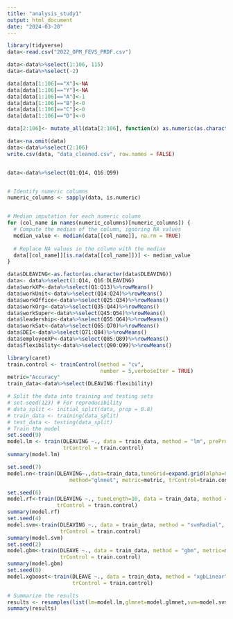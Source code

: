 ---
title: "analysis_study1"
output: html_document
date: "2024-03-20"
---

```{r, dataproc}

library(tidyverse)
data<-read.csv("2022_OPM_FEVS_PRDF.csv")

data<-data%>%select(1:106, 115)
data<-data%>%select(-2)

data[data[1:106]=="X"]<-NA
data[data[1:106]=="Y"]<-NA
data[data[1:106]=="A"]<-1
data[data[1:106]=="B"]<-0
data[data[1:106]=="C"]<-0
data[data[1:106]=="D"]<-0

data[2:106]<- mutate_all(data[2:106], function(x) as.numeric(as.character(x)))

data<-na.omit(data)
data<-data%>%select(2:106)
write.csv(data, "data_cleaned.csv", row.names = FALSE)


data<-data%>%select(Q1:Q14, Q16:Q99)


# Identify numeric columns
numeric_columns <- sapply(data, is.numeric)


# Median imputation for each numeric column
for (col_name in names(numeric_columns)[numeric_columns]) {
  # Compute the median of the column, ignoring NA values
  median_value <- median(data[[col_name]], na.rm = TRUE)
  
  # Replace NA values in the column with the median
  data[[col_name]][is.na(data[[col_name]])] <- median_value
}

data$DLEAVING<-as.factor(as.character(data$DLEAVING))
data<- data%>%select(1:Q14, Q16:DLEAVING)
data$workXP<-data%>%select(Q1:Q13)%>%rowMeans()
data$workUnit<-data%>%select(Q14:Q24)%>%rowMeans()
data$workOffice<-data%>%select(Q25:Q34)%>%rowMeans()
data$workOrg<-data%>%select(Q35:Q44)%>%rowMeans()
data$workSuper<-data%>%select(Q45:Q54)%>%rowMeans()
data$leadership<-data%>%select(Q55:Q64)%>%rowMeans()
data$workSat<-data%>%select(Q65:Q70)%>%rowMeans()
data$DEI<-data%>%select(Q71:Q84)%>%rowMeans()
data$employeeXP<-data%>%select(Q85:Q89)%>%rowMeans()
data$flexibility<-data%>%select(Q90:Q99)%>%rowMeans()


```




```{r, fullldata}
library(caret)
train.control <- trainControl(method = "cv", 
                              number = 5,verboseIter = TRUE)
metric="Accuracy"
train_data<-data%>%select(DLEAVING:flexibility)

# Split the data into training and testing sets
# set.seed(123) # For reproducibility
# data_split <- initial_split(data, prop = 0.8)
# train_data <- training(data_split)
# test_data <- testing(data_split)
# Train the model
set.seed(9)
model.lm <- train(DLEAVING ~., data = train_data, method = "lm", preProcess = c("medianImpute","center","scale"), metric=metric,
                  trControl = train.control)
summary(model.lm)

set.seed(7)
model.nn<-train(DLEAVING~.,data=train_data,tuneGrid=expand.grid(alpha=0:1,lambda=seq(0.0001,1,length=20)),
                    method="glmnet", metric=metric, trControl=train.control)

set.seed(6)
model.rf<-train(DLEAVING ~., tuneLength=10, data = train_data, method = "ranger", metric=metric,
                trControl = train.control)
summary(model.rf)
set.seed(4)
model.svm<-train(DLEAVING ~., data = train_data, method = "svmRadial", metric=metric,
                 trControl = train.control)
summary(model.svm)
set.seed(2)
model.gbm<-train(DLEAVE ~., data = train_data, method = "gbm", metric=metric,
                 trControl = train.control)
summary(model.gbm)
set.seed(8)
model.xgboost<-train(DLEAVE ~., data = train_data, method = "xgbLinear", metric=metric,
                     trControl = train.control)

# Summarize the results
results <- resamples(list(lm=model.lm,glmnet=model.glmnet,svm=model.svm,rf=model.rf,gbm=model.gbm,xgboost=model.xgboost))
summary(results)

```

